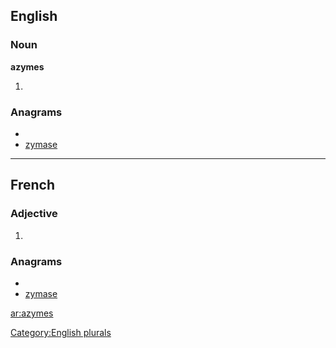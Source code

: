 ==English==

===Noun===
'''azymes'''

# {{plural of|[[azyme]]}}

===Anagrams===
* {{alphagram|aemsyz}}
* [[zymase#English|zymase]]


[[Category:English plurals]]

----

==French==

===Adjective===
{{fr-adj-form}} {{p}}

# {{form of| plural|azyme|lang=French}}

===Anagrams===
* {{alphagram|aemsyz}}
* [[zymase#French|zymase]]


[[ar:azymes]]